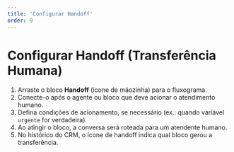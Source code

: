 ```yaml
---
title: 'Configurar Handoff'
order: 9
---
```


# Configurar Handoff (Transferência Humana)

1. Arraste o bloco **Handoff** (ícone de mãozinha) para o fluxograma.
2. Conecte-o após o agente ou bloco que deve acionar o atendimento humano.
3. Defina condições de acionamento, se necessário (ex.: quando variável `urgente` for verdadeira).
4. Ao atingir o bloco, a conversa será roteada para um atendente humano.
5. No histórico do CRM, o ícone de handoff indica qual bloco gerou a transferência. 